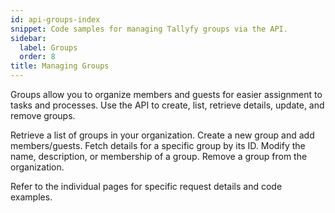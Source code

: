 ```yaml
---
id: api-groups-index
snippet: Code samples for managing Tallyfy groups via the API.
sidebar:
  label: Groups
  order: 8
title: Managing Groups
---
```


Groups allow you to organize members and guests for easier assignment to tasks and processes. Use the API to create, list, retrieve details, update, and remove groups.


<CardGrid>
<LinkTitleCard header="<b>List groups</b>" href="./list-groups/"> Retrieve a list of groups in your organization. </LinkTitleCard>
<LinkTitleCard header="<b>Create group</b>" href="./create-group/"> Create a new group and add members/guests. </LinkTitleCard>
<LinkTitleCard header="<b>Get group</b>" href="./get-group/"> Fetch details for a specific group by its ID. </LinkTitleCard>
<LinkTitleCard header="<b>Update group</b>" href="./update-group/"> Modify the name, description, or membership of a group. </LinkTitleCard>
<LinkTitleCard header="<b>Delete group</b>" href="./delete-group/"> Remove a group from the organization. </LinkTitleCard>
</CardGrid>

Refer to the individual pages for specific request details and code examples. 